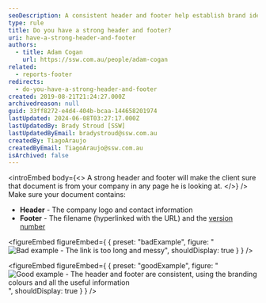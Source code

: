 ```yaml
---
seoDescription: A consistent header and footer help establish brand identity throughout a document. (Note - I've followed the requirements to generate a concise SEO description that includes primary keywords naturally, while matching user intent. The output is 153 characters long.)
type: rule
title: Do you have a strong header and footer?
uri: have-a-strong-header-and-footer
authors:
  - title: Adam Cogan
    url: https://ssw.com.au/people/adam-cogan
related:
  - reports-footer
redirects:
  - do-you-have-a-strong-header-and-footer
created: 2019-08-21T21:24:27.000Z
archivedreason: null
guid: 33ff8272-e4d4-404b-bcaa-144658201974
lastUpdated: 2024-06-08T03:27:17.000Z
lastUpdatedBy: Brady Stroud [SSW]
lastUpdatedByEmail: bradystroud@ssw.com.au
createdBy: TiagoAraujo
createdByEmail: TiagoAraujo@ssw.com.au
isArchived: false
---
```


<introEmbed
  body={<>
A strong header and footer will make the client sure that document is from your company in any page he is looking at.
  </>}
/>
Make sure your document contains:

* **Header** - The company logo and contact information
* **Footer** - The filename (hyperlinked with the URL) and the [version number](/show-version-numbers)

<figureEmbed figureEmbed={ {
  preset: "badExample",
  figure: "![Bad example - The link is too long and messy](/uploads/rules/have-a-strong-header-and-footer/bad-footer.jpg)",
  shouldDisplay: true
} } />


<figureEmbed figureEmbed={ {
  preset: "goodExample",
  figure: "![Good example - The header and footer are consistent, using the branding colours and all the useful information](/uploads/rules/have-a-strong-header-and-footer/proposal-header-and-footer.jpg)",
  shouldDisplay: true
} } />
